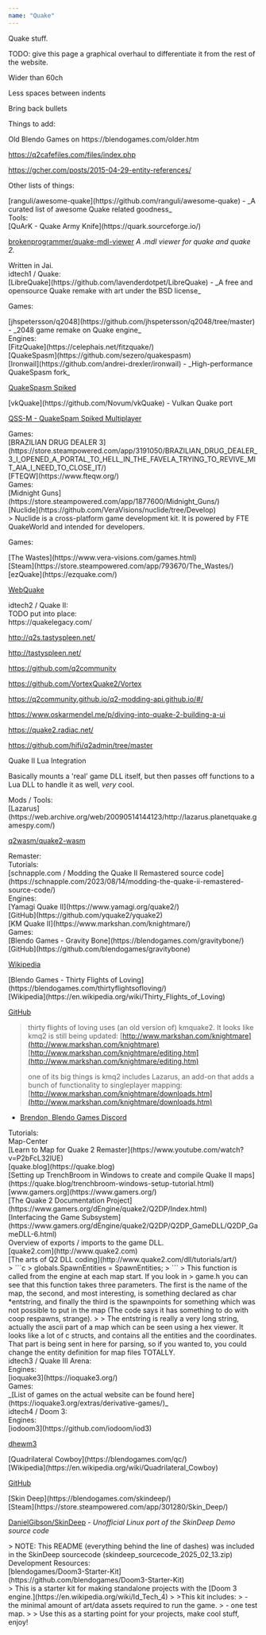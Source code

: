 ```yaml
---
name: "Quake"
---
```


Quake stuff.

TODO: give this page a graphical overhaul to differentiate it from the rest of the website.

<div class="ml-[calc(1*1rem)] mb-8">
Wider than 60ch

Less spaces between indents

Bring back bullets

Things to add:

<div class="ml-[calc(2*1rem)] mb-8">
Old Blendo Games on https://blendogames.com/older.htm

https://q2cafefiles.com/files/index.php

https://gcher.com/posts/2015-04-29-entity-references/

</div>
</div>
<div class="w-full h-4"></div>

Other lists of things:

<div class="ml-[calc(1*1rem)] mb-8">
[ranguli/awesome-quake](https://github.com/ranguli/awesome-quake) - _A curated list of awesome Quake related goodness_

</div>
Tools:

<div class="ml-[calc(1*1rem)] mb-8">
[QuArK - Quake Army Knife](https://quark.sourceforge.io/)

[brokenprogrammer/quake-mdl-viewer](https://github.com/brokenprogrammer/quake-mdl-viewer) _A .mdl viewer for quake and quake 2._

<div class="ml-[calc(2*1rem)] mb-8">
Written in Jai.

</div>
</div>
idtech1 / Quake:

<div class="ml-[calc(1*1rem)] mb-8">
[LibreQuake](https://github.com/lavenderdotpet/LibreQuake) - _A free and opensource Quake remake with art under the BSD license_

Games:

<div class="ml-[calc(2*1rem)] mb-8">
[jhspetersson/q2048](https://github.com/jhspetersson/q2048/tree/master) - _2048 game remake on Quake engine_

</div>
Engines:

<div class="ml-[calc(2*1rem)] mb-8">
[FitzQuake](https://celephais.net/fitzquake/)

<div class="ml-[calc(3*1rem)] mb-8">
[QuakeSpasm](https://github.com/sezero/quakespasm)

<div class="ml-[calc(4*1rem)] mb-8">
[Ironwail](https://github.com/andrei-drexler/ironwail) - _High-performance QuakeSpasm fork_

[QuakeSpasm Spiked](https://triptohell.info/moodles/qss/)

<div class="ml-[calc(5*1rem)] mb-8">
[vkQuake](https://github.com/Novum/vkQuake) - Vulkan Quake port

[QSS-M - QuakeSpam Spiked Multiplayer](https://qssm.quakeone.com/)

<div class="ml-[calc(6*1rem)] mb-8">
Games:

<div class="ml-[calc(7*1rem)] mb-8">
[BRAZILIAN DRUG DEALER 3](https://store.steampowered.com/app/3191050/BRAZILIAN_DRUG_DEALER_3_I_OPENED_A_PORTAL_TO_HELL_IN_THE_FAVELA_TRYING_TO_REVIVE_MIT_AIA_I_NEED_TO_CLOSE_IT/)

</div>
</div>
</div>
</div>
</div>
[FTEQW](https://www.fteqw.org/)

<div class="ml-[calc(3*1rem)] mb-8">
Games:

<div class="ml-[calc(4*1rem)] mb-8">
[Midnight Guns](https://store.steampowered.com/app/1877600/Midnight_Guns/)

</div>
[Nuclide](https://github.com/VeraVisions/nuclide/tree/Develop)

<div class="ml-[calc(4*1rem)] mb-8">
> Nuclide is a cross-platform game development kit. It is powered by FTE QuakeWorld and intended for developers.

Games:

<div class="ml-[calc(5*1rem)] mb-8">
[The Wastes](https://www.vera-visions.com/games.html)

<div class="ml-[calc(6*1rem)] mb-8">
[Steam](https://store.steampowered.com/app/793670/The_Wastes/)

</div>
</div>
</div>
</div>
[ezQuake](https://ezquake.com/)

[WebQuake](https://github.com/Triang3l/WebQuake)

</div>
</div>
idtech2 / Quake II:

<div class="ml-[calc(1*1rem)] mb-8">
TODO put into place:

<div class="ml-[calc(2*1rem)] mb-8">
https://quakelegacy.com/

http://q2s.tastyspleen.net/

http://tastyspleen.net/

https://github.com/q2community

https://github.com/VortexQuake2/Vortex

https://q2community.github.io/q2-modding-api.github.io/#/

https://www.oskarmendel.me/p/diving-into-quake-2-building-a-ui

https://quake2.radiac.net/

https://github.com/hifi/q2admin/tree/master

<div class="ml-[calc(3*1rem)] mb-8">
Quake II Lua Integration

Basically mounts a 'real' game DLL itself, but then passes off functions to a Lua DLL to handle it as well, _very_ cool.

</div>
</div>
Mods / Tools:

<div class="ml-[calc(2*1rem)] mb-8">
[Lazarus](https://web.archive.org/web/20090514144123/http://lazarus.planetquake.gamespy.com/)

[q2wasm/quake2-wasm](https://github.com/q2wasm/quake2-wasm)

</div>
Remaster:

<div class="ml-[calc(2*1rem)] mb-8">
Tutorials:

<div class="ml-[calc(3*1rem)] mb-8">
[schnapple.com / Modding the Quake II Remastered source code](https://schnapple.com/2023/08/14/modding-the-quake-ii-remastered-source-code/)

</div>
</div>
Engines:

<div class="ml-[calc(2*1rem)] mb-8">
[Yamagi Quake II](https://www.yamagi.org/quake2/)

<div class="ml-[calc(3*1rem)] mb-8">
[GitHub](https://github.com/yquake2/yquake2)

</div>
[KM Quake II](https://www.markshan.com/knightmare/)

<div class="ml-[calc(3*1rem)] mb-8">
Games:

<div class="ml-[calc(4*1rem)] mb-8">
[Blendo Games - Gravity Bone](https://blendogames.com/gravitybone/)

<div class="ml-[calc(5*1rem)] mb-8">
[GitHub](https://github.com/blendogames/gravitybone)

[Wikipedia](https://en.wikipedia.org/wiki/Gravity_Bone)

</div>
[Blendo Games - Thirty Flights of Loving](https://blendogames.com/thirtyflightsofloving/)

<div class="ml-[calc(5*1rem)] mb-8">
[Wikipedia](https://en.wikipedia.org/wiki/Thirty_Flights_of_Loving)

[GitHub](https://github.com/blendogames/thirtyflightsofloving)

> thirty flights of loving uses (an old version of) kmquake2. It looks like kmq2 is still being updated:
[http://www.markshan.com/knightmare](http://www.markshan.com/knightmare)
[http://www.markshan.com/knightmare/editing.htm](http://www.markshan.com/knightmare/editing.htm)
>
> one of its big things is kmq2 includes Lazarus, an add-on that adds a bunch of functionality to singleplayer mapping:
[http://www.markshan.com/knightmare/downloads.htm](http://www.markshan.com/knightmare/downloads.htm)

- [Brendon, Blendo Games Discord](https://discord.com/channels/296708779494342657/296708779494342657/908029761849274368)

</div>
</div>
</div>
</div>
Tutorials:

<div class="ml-[calc(2*1rem)] mb-8">
Map-Center

<div class="ml-[calc(3*1rem)] mb-8">
[Learn to Map for Quake 2 Remaster](https://www.youtube.com/watch?v=P2bFcL32lUE)

</div>
[quake.blog](https://quake.blog)

<div class="ml-[calc(3*1rem)] mb-8">
[Setting up TrenchBroom in Windows to create and compile Quake II maps](https://quake.blog/trenchbroom-windows-setup-tutorial.html)

</div>
[www.gamers.org](https://www.gamers.org/)

<div class="ml-[calc(3*1rem)] mb-8">
[The Quake 2 Documentation Project](https://www.gamers.org/dEngine/quake2/Q2DP/Index.html)

<div class="ml-[calc(4*1rem)] mb-8">
[Interfacing the Game Subsystem](https://www.gamers.org/dEngine/quake2/Q2DP/Q2DP_GameDLL/Q2DP_GameDLL-6.html)

<div class="ml-[calc(5*1rem)] mb-8">
Overview of exports / imports to the game DLL.

</div>
</div>
</div>
[quake2.com](http://www.quake2.com)

<div class="ml-[calc(3*1rem)] mb-8">
[The arts of Q2 DLL coding](http://www.quake2.com/dll/tutorials/art/)

<div class="ml-[calc(4*1rem)] mb-8">
> ```c
> globals.SpawnEntities = SpawnEntities;
> ```
> This function is called from the engine at each map start. If you look in > game.h you can see that this function takes three parameters. The first is the name of the map, the second, and most interesting, is something declared as char *entstring, and finally the third is the spawnpoints for something which was not possible to put in the map (The code says it has something to do with coop respawns, strange).
>
> The entstring is really a very long string, actually the ascii part of a map which can be seen using a hex viewer. It looks like a lot of c structs, and contains all the entities and the coordinates. That part is being sent in here for parsing, so if you wanted to, you could change the entity definition for map files TOTALLY.

</div>
</div>
</div>
</div>
idtech3 / Quake III Arena:

<div class="ml-[calc(1*1rem)] mb-8">
Engines:

<div class="ml-[calc(2*1rem)] mb-8">
[ioquake3](https://ioquake3.org/)

<div class="ml-[calc(3*1rem)] mb-8">
Games:

<div class="ml-[calc(4*1rem)] mb-8">
_[List of games on the actual website can be found here](https://ioquake3.org/extras/derivative-games/)_

</div>
</div>
</div>
</div>
idtech4 / Doom 3:

<div class="ml-[calc(1*1rem)] mb-8">
Engines:

<div class="ml-[calc(2*1rem)] mb-8">
[iodoom3](https://github.com/iodoom/iod3)

[dhewm3](https://github.com/dhewm/dhewm3)

<div class="ml-[calc(3*1rem)] mb-8">
[Quadrilateral Cowboy](https://blendogames.com/qc/)

<div class="ml-[calc(4*1rem)] mb-8">
[Wikipedia](https://en.wikipedia.org/wiki/Quadrilateral_Cowboy)

[GitHub](https://github.com/blendogames/quadrilateralcowboy)

</div>
[Skin Deep](https://blendogames.com/skindeep/)

<div class="ml-[calc(4*1rem)] mb-8">
[Steam](https://store.steampowered.com/app/301280/Skin_Deep/)

[DanielGibson/SkinDeep](https://github.com/DanielGibson/SkinDeep) - _Unofficial Linux port of the SkinDeep Demo source code_

<div class="ml-[calc(5*1rem)] mb-8">
> NOTE: This README (everything behind the line of dashes) was included in the SkinDeep sourcecode
(skindeep_sourcecode_2025_02_13.zip)

</div>
</div>
</div>
</div>
Development Resources:

<div class="ml-[calc(2*1rem)] mb-8">
[blendogames/Doom3-Starter-Kit](https://github.com/blendogames/Doom3-Starter-Kit)

<div class="ml-[calc(3*1rem)] mb-8">
> This is a starter kit for making standalone projects with the [Doom 3 engine.](https://en.wikipedia.org/wiki/Id_Tech_4)
>
>This kit includes:
> - the minimal amount of art/data assets required to run the game.
> - one test map.
>
> Use this as a starting point for your projects, make cool stuff, enjoy!

</div>
</div>
</div>
